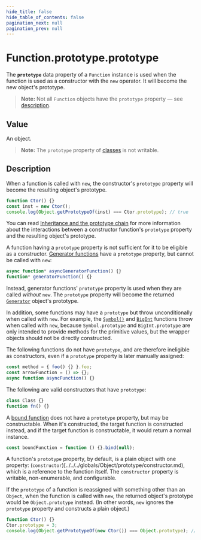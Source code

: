 ```yaml
---
hide_title: false
hide_table_of_contents: false
pagination_next: null
pagination_prev: null
---
```

# Function.prototype.prototype

The **`prototype`** data property of a `Function` instance is used when the function is used as a constructor with the `new` operator. It will become the new object's prototype.

> **Note:** Not all `Function` objects have the `prototype` property — see [description](#description).

## Value

An object.

> **Note:** The `prototype` property of [classes](https://developer.mozilla.org/docs/Web/JavaScript/Reference/Classes) is not writable.

## Description

When a function is called with `new`, the constructor's `prototype` property will become the resulting object's prototype.

```js
function Ctor() {}
const inst = new Ctor();
console.log(Object.getPrototypeOf(inst) === Ctor.prototype); // true
```

You can read [Inheritance and the prototype chain](https://developer.mozilla.org/docs/Web/JavaScript/Inheritance_and_the_prototype_chain#constructors) for more information about the interactions between a constructor function's `prototype` property and the resulting object's prototype.

A function having a `prototype` property is not sufficient for it to be eligible as a constructor. [Generator functions](https://developer.mozilla.org/docs/Web/JavaScript/Reference/Statements/function*) have a `prototype` property, but cannot be called with `new`:

```js
async function* asyncGeneratorFunction() {}
function* generatorFunction() {}
```

Instead, generator functions' `prototype` property is used when they are called _without_ `new`. The `prototype` property will become the returned [`Generator`](https://developer.mozilla.org/docs/Web/JavaScript/Reference/Global_Objects/Generator) object's prototype.

In addition, some functions may have a `prototype` but throw unconditionally when called with `new`. For example, the [`Symbol()`](../../../globals/Symbol/Symbol.md) and [`BigInt`](../../../globals/BigInt/BigInt.md) functions throw when called with `new`, because `Symbol.prototype` and `BigInt.prototype` are only intended to provide methods for the primitive values, but the wrapper objects should not be directly constructed.

The following functions do not have `prototype`, and are therefore ineligible as constructors, even if a `prototype` property is later manually assigned:

```js
const method = { foo() {} }.foo;
const arrowFunction = () => {};
async function asyncFunction() {}
```

The following are valid constructors that have `prototype`:

```js
class Class {}
function fn() {}
```

A [bound function](https://developer.mozilla.org/docs/Web/JavaScript/Reference/Global_Objects/Function/bind) does not have a `prototype` property, but may be constructable. When it's constructed, the target function is constructed instead, and if the target function is constructable, it would return a normal instance.

```js
const boundFunction = function () {}.bind(null);
```

A function's `prototype` property, by default, is a plain object with one property: (`constructor`)[../../../globals/Object/prototype/constructor.md), which is a reference to the function itself. The `constructor` property is writable, non-enumerable, and configurable.

If the `prototype` of a function is reassigned with something other than an `Object`, when the function is called with `new`, the returned object's prototype would be `Object.prototype` instead. (In other words, `new` ignores the `prototype` property and constructs a plain object.)

```js
function Ctor() {}
Ctor.prototype = 3;
console.log(Object.getPrototypeOf(new Ctor()) === Object.prototype); // true
```
